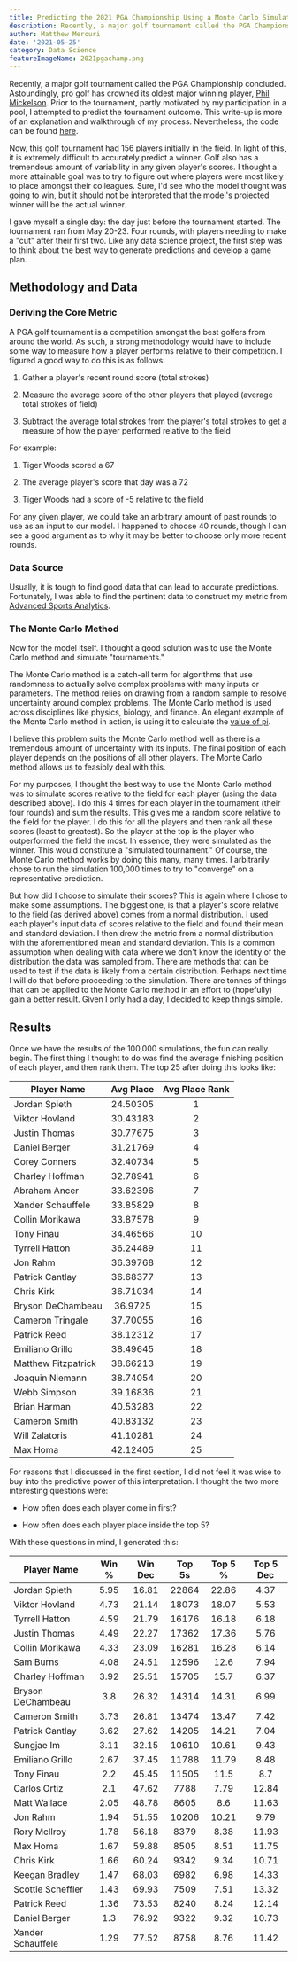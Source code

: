 ```yaml
---
title: Predicting the 2021 PGA Championship Using a Monte Carlo Simulation
description: Recently, a major golf tournament called the PGA Championship concluded. Astoundingly, pro golf has crowned its oldest major winning player, Phil Mickelson. Prior to the tournament, partly motivated by my participation in a pool, I attempted to predict the tournament outcome.
author: Matthew Mercuri
date: '2021-05-25'
category: Data Science
featureImageName: 2021pgachamp.png
---
```

Recently, a major golf tournament called the PGA Championship concluded. Astoundingly, pro golf has crowned its oldest major winning player, [Phil Mickelson](https://en.wikipedia.org/wiki/Phil_Mickelson). Prior to the tournament, partly motivated by my participation in a pool, I attempted to predict the tournament outcome. This write-up is more of an explanation and walkthrough of my process. Nevertheless, the code can be found [here](https://github.com/matthewmercuri/pgachampionship2021).

Now, this golf tournament had 156 players initially in the field. In light of this, it is extremely difficult to accurately predict a winner. Golf also has a tremendous amount of variability in any given player's scores. I thought a more attainable goal was to try to figure out where players were most likely to place amongst their colleagues. Sure, I'd see who the model thought was going to win, but it should not be interpreted that the model's projected winner will be the actual winner.

I gave myself a single day: the day just before the tournament started. The tournament ran from May 20-23. Four rounds, with players needing to make a "cut" after their first two. Like any data science project, the first step was to think about the best way to generate predictions and develop a game plan.


Methodology and Data
--------------------

### Deriving the Core Metric

A PGA golf tournament is a competition amongst the best golfers from around the world. As such, a strong methodology would have to include some way to measure how a player performs relative to their competition. I figured a good way to do this is as follows:

1.  Gather a player's recent round score (total strokes)

2.  Measure the average score of the other players that played (average total strokes of field)

3.  Subtract the average total strokes from the player's total strokes to get a measure of how the player performed relative to the field

For example:

1.  Tiger Woods scored a 67

2.  The average player's score that day was a 72

3.  Tiger Woods had a score of -5 relative to the field

For any given player, we could take an arbitrary amount of past rounds to use as an input to our model. I happened to choose 40 rounds, though I can see a good argument as to why it may be better to choose only more recent rounds.


### Data Source

Usually, it is tough to find good data that can lead to accurate predictions. Fortunately, I was able to find the pertinent data to construct my metric from [Advanced Sports Analytics](https://www.advancedsportsanalytics.com/pga-raw-data).


### The Monte Carlo Method

Now for the model itself. I thought a good solution was to use the Monte Carlo method and simulate "tournaments."

The Monte Carlo method is a catch-all term for algorithms that use randomness to actually solve complex problems with many inputs or parameters. The method relies on drawing from a random sample to resolve uncertainty around complex problems. The Monte Carlo method is used across disciplines like physics, biology, and finance. An elegant example of the Monte Carlo method in action, is using it to calculate the [value of pi](https://en.wikipedia.org/wiki/Monte_Carlo_method#Overview).

I believe this problem suits the Monte Carlo method well as there is a tremendous amount of uncertainty with its inputs. The final position of each player depends on the positions of all other players. The Monte Carlo method allows us to feasibly deal with this.

For my purposes, I thought the best way to use the Monte Carlo method was to simulate scores relative to the field for each player (using the data described above). I do this 4 times for each player in the tournament (their four rounds) and sum the results. This gives me a random score relative to the field for the player. I do this for all the players and then rank all these scores (least to greatest). So the player at the top is the player who outperformed the field the most. In essence, they were simulated as the winner. This would constitute a "simulated tournament." Of course, the Monte Carlo method works by doing this many, many times. I arbitrarily chose to run the simulation 100,000 times to try to "converge" on a representative prediction.

But how did I choose to simulate their scores? This is again where I chose to make some assumptions. The biggest one, is that a player's score relative to the field (as derived above) comes from a normal distribution. I used each player's input data of scores relative to the field and found their mean and standard deviation. I then drew the metric from a normal distribution with the aforementioned mean and standard deviation. This is a common assumption when dealing with data where we don't know the identity of the distribution the data was sampled from. There are methods that can be used to test if the data is likely from a certain distribution. Perhaps next time I will do that before proceeding to the simulation. There are tonnes of things that can be applied to the Monte Carlo method in an effort to (hopefully) gain a better result. Given I only had a day, I decided to keep things simple.


Results
-------

Once we have the results of the 100,000 simulations, the fun can really begin. The first thing I thought to do was find the average finishing position of each player, and then rank them. The top 25 after doing this looks like:

| Player Name         | Avg Place | Avg Place Rank |
|---------------------|:------------:|:----------------:|
| Jordan Spieth       | 24.50305   | 1              |
| Viktor Hovland      | 30.43183   | 2              |
| Justin Thomas       | 30.77675   | 3              |
| Daniel Berger       | 31.21769   | 4              |
| Corey Conners       | 32.40734   | 5              |
| Charley Hoffman     | 32.78941   | 6              |
| Abraham Ancer       | 33.62396   | 7              |
| Xander Schauffele   | 33.85829   | 8              |
| Collin Morikawa     | 33.87578   | 9              |
| Tony Finau          | 34.46566   | 10             |
| Tyrrell Hatton      | 36.24489   | 11             |
| Jon Rahm            | 36.39768   | 12             |
| Patrick Cantlay     | 36.68377   | 13             |
| Chris Kirk          | 36.71034   | 14             |
| Bryson DeChambeau   | 36.9725    | 15             |
| Cameron Tringale    | 37.70055   | 16             |
| Patrick Reed        | 38.12312   | 17             |
| Emiliano Grillo     | 38.49645   | 18             |
| Matthew Fitzpatrick | 38.66213   | 19             |
| Joaquin Niemann     | 38.74054   | 20             |
| Webb Simpson        | 39.16836   | 21             |
| Brian Harman        | 40.53283   | 22             |
| Cameron Smith       | 40.83132   | 23             |
| Will Zalatoris      | 41.10281   | 24             |
| Max Homa            | 42.12405   | 25             |

For reasons that I discussed in the first section, I did not feel it was wise to buy into the predictive power of this interpretation. I thought the two more interesting questions were:

-   How often does each player come in first?

-   How often does each player place inside the top 5?

With these questions in mind, I generated this:

| Player Name       | Win % | Win Dec | Top 5s | Top 5 % | Top 5 Dec |
|-------------------|:-------:|:---------:|:--------:|:---------:|:-----------:|
| Jordan Spieth     | 5.95  | 16.81   | 22864  | 22.86   | 4.37      |
| Viktor Hovland    | 4.73  | 21.14   | 18073  | 18.07   | 5.53      |
| Tyrrell Hatton    | 4.59  | 21.79   | 16176  | 16.18   | 6.18      |
| Justin Thomas     | 4.49  | 22.27   | 17362  | 17.36   | 5.76      |
| Collin Morikawa   | 4.33  | 23.09   | 16281  | 16.28   | 6.14      |
| Sam Burns         | 4.08  | 24.51   | 12596  | 12.6    | 7.94      |
| Charley Hoffman   | 3.92  | 25.51   | 15705  | 15.7    | 6.37      |
| Bryson DeChambeau | 3.8   | 26.32   | 14314  | 14.31   | 6.99      |
| Cameron Smith     | 3.73  | 26.81   | 13474  | 13.47   | 7.42      |
| Patrick Cantlay   | 3.62  | 27.62   | 14205  | 14.21   | 7.04      |
| Sungjae Im        | 3.11  | 32.15   | 10610  | 10.61   | 9.43      |
| Emiliano Grillo   | 2.67  | 37.45   | 11788  | 11.79   | 8.48      |
| Tony Finau        | 2.2   | 45.45   | 11505  | 11.5    | 8.7       |
| Carlos Ortiz      | 2.1   | 47.62   | 7788   | 7.79    | 12.84     |
| Matt Wallace      | 2.05  | 48.78   | 8605   | 8.6     | 11.63     |
| Jon Rahm          | 1.94  | 51.55   | 10206  | 10.21   | 9.79      |
| Rory McIlroy      | 1.78  | 56.18   | 8379   | 8.38    | 11.93     |
| Max Homa          | 1.67  | 59.88   | 8505   | 8.51    | 11.75     |
| Chris Kirk        | 1.66  | 60.24   | 9342   | 9.34    | 10.71     |
| Keegan Bradley    | 1.47  | 68.03   | 6982   | 6.98    | 14.33     |
| Scottie Scheffler | 1.43  | 69.93   | 7509   | 7.51    | 13.32     |
| Patrick Reed      | 1.36  | 73.53   | 8240   | 8.24    | 12.14     |
| Daniel Berger     | 1.3   | 76.92   | 9322   | 9.32    | 10.73     |
| Xander Schauffele | 1.29  | 77.52   | 8758   | 8.76    | 11.42     |
